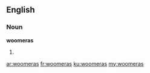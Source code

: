 ==English==

===Noun===
'''woomeras'''

# {{plural of|[[woomera]]}}

[[ar:woomeras]]
[[fr:woomeras]]
[[ku:woomeras]]
[[my:woomeras]]